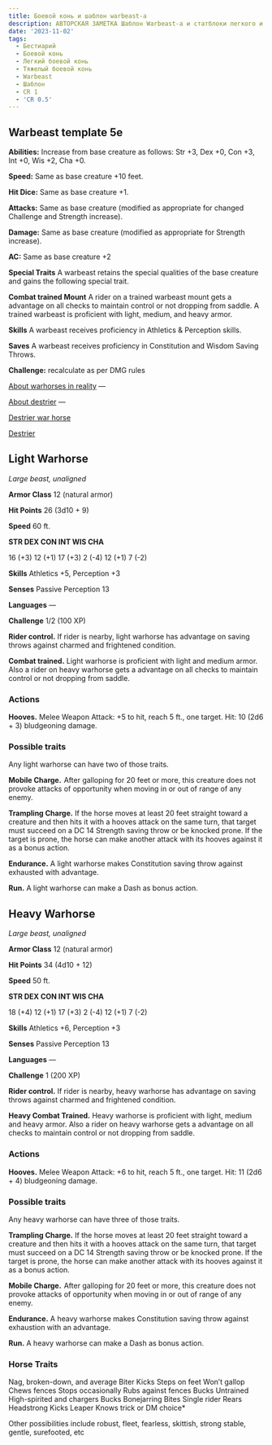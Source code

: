 ```yaml
---
title: Боевой конь и шаблон warbeast-а
description: АВТОРСКАЯ ЗАМЕТКА Шаблон Warbeast-а и статблоки легкого и тяжелого боевых коней, версия 1
date: '2023-11-02'
tags:
  - Бестиарий
  - Боевой конь
  - Легкий боевой конь
  - Тяжелый боевой конь
  - Warbeast
  - Шаблон
  - CR 1
  - 'CR 0.5'
---
```


## Warbeast template 5e

**Abilities:** Increase from base creature as follows: Str +3, Dex +0, Con +3, Int +0, Wis +2, Cha +0.

**Speed:** Same as base creature +10 feet.

**Hit Dice:** Same as base creature +1.

**Attacks:** Same as base creature (modified as appropriate for changed Challenge and Strength increase).

**Damage:** Same as base creature (modified as appropriate for Strength increase).

**AC:** Same as base creature +2

**Special Traits** A warbeast retains the special qualities of the base creature and gains the following special trait.

**Combat trained Mount** A rider on a trained warbeast mount gets a advantage on all checks to maintain control or not dropping from saddle. A trained warbeast is proficient with light, medium, and heavy armor.

**Skills** A warbeast receives proficiency in Athletics & Perception skills.

**Saves** A warbeast receives proficiency in Constitution and Wisdom Saving Throws.

**Challenge:** recalculate as per DMG rules

[About warhorses in reality](https://en.wikipedia.org/wiki/Horses_in_warfare) —

[About destrier](https://en.wikipedia.org/wiki/Destrier) —

[Destrier war horse](http://www.medievalchronicles.com/medieval-battles-wars/medieval-warfare/destrier-war-horse/)

[Destrier](http://www.lordsandladies.org/destrier.htm)

## Light Warhorse

_Large beast, unaligned_

**Armor Class** 12 (natural armor)

**Hit Points** 26 (3d10 + 9)

**Speed** 60 ft.

**STR DEX CON INT WIS CHA**

16 (+3) 12 (+1) 17 (+3) 2 (-4) 12 (+1) 7 (-2)

**Skills** Athletics +5, Perception +3

**Senses** Passive Perception 13

**Languages** —

**Challenge** 1/2 (100 XP)

**Rider control.** If rider is nearby, light warhorse has advantage on saving throws against charmed and frightened condition.

**Combat trained.** Light warhorse is proficient with light and medium armor. Also a rider on heavy warhorse gets a advantage on all checks to maintain control or not dropping from saddle.

### Actions

**Hooves.** Melee Weapon Attack: +5 to hit, reach 5 ft., one target. Hit: 10 (2d6 + 3) bludgeoning damage.

### Possible traits

Any light warhorse can have two of those traits.

**Mobile Charge.**  After galloping for 20 feet or more, this creature does not provoke attacks of opportunity when moving in or out of range of any enemy.

**Trampling Charge.** If the horse moves at least 20 feet straight toward a creature and then hits it with a hooves attack on the same turn, that target must succeed on a DC 14 Strength saving throw or be knocked prone. If the target is prone, the horse can make another attack with its hooves against it as a bonus action.

**Endurance.** A light warhorse makes Constitution saving throw against exhausted with advantage.

**Run.** A light warhorse can make a Dash as bonus action.

## Heavy Warhorse

_Large beast, unaligned_

**Armor Class** 12 (natural armor)

**Hit Points** 34 (4d10 + 12)

**Speed** 50 ft.

**STR DEX CON INT WIS CHA**

18 (+4) 12 (+1) 17 (+3) 2 (-4) 12 (+1) 7 (-2)

**Skills** Athletics +6, Perception +3

**Senses** Passive Perception 13

**Languages** —

**Challenge** 1 (200 XP)

**Rider control.** If rider is nearby, heavy warhorse has advantage on saving throws against charmed and frightened condition.

**Heavy Combat Trained.** Heavy warhorse is proficient with light, medium and heavy armor. Also a rider on heavy warhorse gets a advantage on all checks to maintain control or not dropping from saddle.

### Actions

**Hooves.** Melee Weapon Attack: +6 to hit, reach 5 ft., one target. Hit: 11 (2d6 + 4) bludgeoning damage.

### Possible traits

Any heavy warhorse can have three of those traits.

**Trampling Charge.** If the horse moves at least 20 feet straight toward a creature and then hits it with a hooves attack on the same turn, that target must succeed on a DC 14 Strength saving throw or be knocked prone. If the target is prone, the horse can make another attack with its hooves against it as a bonus action.

**Mobile Charge.**  After galloping for 20 feet or more, this creature does not provoke attacks of opportunity when moving in or out of range of any enemy.

**Endurance.** A heavy warhorse makes Constitution saving throw against exhaustion with an advantage.

**Run.** A heavy warhorse can make a Dash as bonus action.

### Horse Traits

Nag, broken-down, and average
Biter
Kicks
Steps on feet
Won’t gallop
Chews fences
Stops occasionally
Rubs against fences
Bucks
Untrained
High-spirited and chargers
Bucks
Bonejarring
Bites
Single rider
Rears
Headstrong
Kicks
Leaper
Knows trick
or DM choice\*

Other possibilities include robust, fleet, fearless, skittish, strong stable, gentle, surefooted, etc
